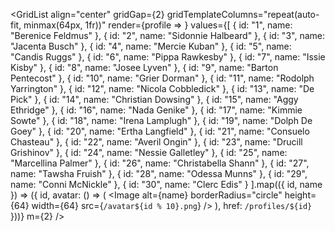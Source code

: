 

<GridList
  align="center"
  gridGap={2}
  gridTemplateColumns="repeat(auto-fit, minmax(64px, 1fr))"
  render={profile => <ProfilePreview profile={profile} key={profile.id} />}
  values={[
    {
      id: "1",
      name: "Berenice Feldmus"
    },
    {
      id: "2",
      name: "Sidonnie Halbeard"
    },
    {
      id: "3",
      name: "Jacenta Busch"
    },
    {
      id: "4",
      name: "Mercie Kuban"
    },
    {
      id: "5",
      name: "Candis Ruggs"
    },
    {
      id: "6",
      name: "Pippa Rawkesby"
    },
    {
      id: "7",
      name: "Issie Kisby"
    },
    {
      id: "8",
      name: "Josee Lyven"
    },
    {
      id: "9",
      name: "Barton Pentecost"
    },
    {
      id: "10",
      name: "Grier Dorman"
    },
    {
      id: "11",
      name: "Rodolph Yarrington"
    },
    {
      id: "12",
      name: "Nicola Cobbledick"
    },
    {
      id: "13",
      name: "De Pick"
    },
    {
      id: "14",
      name: "Christian Dowsing"
    },
    {
      id: "15",
      name: "Aggy Ethridge"
    },
    {
      id: "16",
      name: "Nada Genike"
    },
    {
      id: "17",
      name: "Kimmie Sowte"
    },
    {
      id: "18",
      name: "Irena Lamplugh"
    },
    {
      id: "19",
      name: "Dolph De Goey"
    },
    {
      id: "20",
      name: "Ertha Langfield"
    },
    {
      id: "21",
      name: "Consuelo Chasteau"
    },
    {
      id: "22",
      name: "Averil Ongin"
    },
    {
      id: "23",
      name: "Drucill Grishinov"
    },
    {
      id: "24",
      name: "Nessie Galletley"
    },
    {
      id: "25",
      name: "Marcellina Palmer"
    },
    {
      id: "26",
      name: "Christabella Shann"
    },
    {
      id: "27",
      name: "Tawsha Fruish"
    },
    {
      id: "28",
      name: "Odessa Munns"
    },
    {
      id: "29",
      name: "Conni McNickle"
    },
    {
      id: "30",
      name: "Clerc Edis"
    }
  ].map(({ id, name }) => ({
    id,
    avatar: () => (
      <Image
        alt={name}
        borderRadius="circle"
        height={64}
        width={64}
        src={`/avatar${id % 10}.png`}
      />
    ),
    href: `/profiles/${id}`
  }))}
  m={2}
/>
